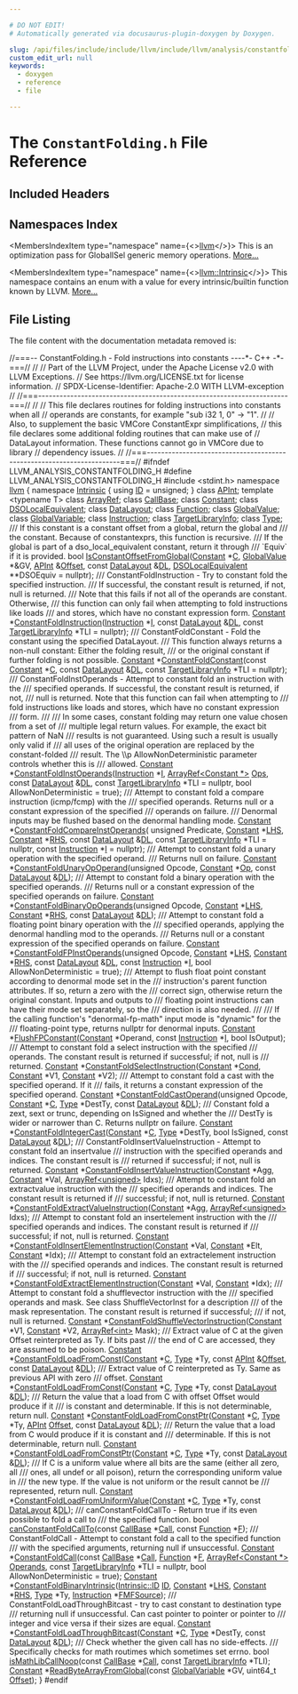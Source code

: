 ```yaml
---

# DO NOT EDIT!
# Automatically generated via docusaurus-plugin-doxygen by Doxygen.

slug: /api/files/include/include/llvm/include/llvm/analysis/constantfolding-h
custom_edit_url: null
keywords:
  - doxygen
  - reference
  - file

---
```





# The `ConstantFolding.h` File Reference

<DoxygenPage pluginConfig={pluginConfig}>



## Included Headers

<IncludesList>
<IncludesListItem
  filePath="stdint.h"
  permalink=""
  isLocal="false" />
</IncludesList>

## Namespaces Index

<MembersIndex>

<MembersIndexItem
  type="namespace"
  name={<><a href="/docs/api/namespaces/llvm">llvm</a></>}>
This is an optimization pass for GlobalISel generic memory operations. <a href="/docs/api/namespaces/llvm/#details">More...</a>
</MembersIndexItem>

<MembersIndexItem
  type="namespace"
  name={<><a href="/docs/api/namespaces/llvm/intrinsic">llvm::Intrinsic</a></>}>
This namespace contains an enum with a value for every intrinsic/builtin function known by LLVM. <a href="/docs/api/namespaces/llvm/intrinsic/#details">More...</a>
</MembersIndexItem>

</MembersIndex>


## File Listing

The file content with the documentation metadata removed is:

<ProgramListing>

<Link id="l00001" /><CodeLine lineNumber="1"><Highlight kind="comment">//===-- ConstantFolding.h - Fold instructions into constants ----&#42;- C++ -&#42;-===//</Highlight><Highlight kind="normal"></Highlight></CodeLine>
<Link id="l00002" /><CodeLine lineNumber="2"><Highlight kind="normal"></Highlight><Highlight kind="comment">//</Highlight><Highlight kind="normal"></Highlight></CodeLine>
<Link id="l00003" /><CodeLine lineNumber="3"><Highlight kind="normal"></Highlight><Highlight kind="comment">// Part of the LLVM Project, under the Apache License v2.0 with LLVM Exceptions.</Highlight><Highlight kind="normal"></Highlight></CodeLine>
<Link id="l00004" /><CodeLine lineNumber="4"><Highlight kind="normal"></Highlight><Highlight kind="comment">// See https://llvm.org/LICENSE.txt for license information.</Highlight><Highlight kind="normal"></Highlight></CodeLine>
<Link id="l00005" /><CodeLine lineNumber="5"><Highlight kind="normal"></Highlight><Highlight kind="comment">// SPDX-License-Identifier: Apache-2.0 WITH LLVM-exception</Highlight><Highlight kind="normal"></Highlight></CodeLine>
<Link id="l00006" /><CodeLine lineNumber="6"><Highlight kind="normal"></Highlight><Highlight kind="comment">//</Highlight><Highlight kind="normal"></Highlight></CodeLine>
<Link id="l00007" /><CodeLine lineNumber="7"><Highlight kind="normal"></Highlight><Highlight kind="comment">//===----------------------------------------------------------------------===//</Highlight><Highlight kind="normal"></Highlight></CodeLine>
<Link id="l00008" /><CodeLine lineNumber="8"><Highlight kind="normal"></Highlight><Highlight kind="comment">//</Highlight><Highlight kind="normal"></Highlight></CodeLine>
<Link id="l00009" /><CodeLine lineNumber="9"><Highlight kind="normal"></Highlight><Highlight kind="comment">// This file declares routines for folding instructions into constants when all</Highlight><Highlight kind="normal"></Highlight></CodeLine>
<Link id="l00010" /><CodeLine lineNumber="10"><Highlight kind="normal"></Highlight><Highlight kind="comment">// operands are constants, for example &quot;sub i32 1, 0&quot; -&gt; &quot;1&quot;.</Highlight><Highlight kind="normal"></Highlight></CodeLine>
<Link id="l00011" /><CodeLine lineNumber="11"><Highlight kind="normal"></Highlight><Highlight kind="comment">//</Highlight><Highlight kind="normal"></Highlight></CodeLine>
<Link id="l00012" /><CodeLine lineNumber="12"><Highlight kind="normal"></Highlight><Highlight kind="comment">// Also, to supplement the basic VMCore ConstantExpr simplifications,</Highlight><Highlight kind="normal"></Highlight></CodeLine>
<Link id="l00013" /><CodeLine lineNumber="13"><Highlight kind="normal"></Highlight><Highlight kind="comment">// this file declares some additional folding routines that can make use of</Highlight><Highlight kind="normal"></Highlight></CodeLine>
<Link id="l00014" /><CodeLine lineNumber="14"><Highlight kind="normal"></Highlight><Highlight kind="comment">// DataLayout information. These functions cannot go in VMCore due to library</Highlight><Highlight kind="normal"></Highlight></CodeLine>
<Link id="l00015" /><CodeLine lineNumber="15"><Highlight kind="normal"></Highlight><Highlight kind="comment">// dependency issues.</Highlight><Highlight kind="normal"></Highlight></CodeLine>
<Link id="l00016" /><CodeLine lineNumber="16"><Highlight kind="normal"></Highlight><Highlight kind="comment">//</Highlight><Highlight kind="normal"></Highlight></CodeLine>
<Link id="l00017" /><CodeLine lineNumber="17"><Highlight kind="normal"></Highlight><Highlight kind="comment">//===----------------------------------------------------------------------===//</Highlight><Highlight kind="normal"></Highlight></CodeLine>
<Link id="l00018" /><CodeLine lineNumber="18"><Highlight kind="normal"></Highlight></CodeLine>
<Link id="l00019" /><CodeLine lineNumber="19"><Highlight kind="normal"></Highlight><Highlight kind="preprocessor">#ifndef LLVM&#95;ANALYSIS&#95;CONSTANTFOLDING&#95;H</Highlight><Highlight kind="normal"></Highlight></CodeLine>
<Link id="l00020" /><CodeLine lineNumber="20"><Highlight kind="normal"></Highlight><Highlight kind="preprocessor">#define LLVM&#95;ANALYSIS&#95;CONSTANTFOLDING&#95;H</Highlight><Highlight kind="normal"></Highlight></CodeLine>
<Link id="l00021" /><CodeLine lineNumber="21"><Highlight kind="normal"></Highlight></CodeLine>
<Link id="l00022" /><CodeLine lineNumber="22"><Highlight kind="normal"></Highlight><Highlight kind="preprocessor">#include &lt;stdint.h&gt;</Highlight><Highlight kind="normal"></Highlight></CodeLine>
<Link id="l00023" /><CodeLine lineNumber="23"><Highlight kind="normal"></Highlight></CodeLine>
<Link id="l00024" /><CodeLine lineNumber="24"><Highlight kind="normal"></Highlight><Highlight kind="keyword">namespace </Highlight><Highlight kind="normal"><a href="/docs/api/namespaces/llvm">llvm</a> &#123;</Highlight></CodeLine>
<Link id="l00025" /><CodeLine lineNumber="25"><Highlight kind="normal"></Highlight></CodeLine>
<Link id="l00026" /><CodeLine lineNumber="26"><Highlight kind="normal"></Highlight><Highlight kind="keyword">namespace </Highlight><Highlight kind="normal"><a href="/docs/api/namespaces/llvm/intrinsic">Intrinsic</a> &#123;</Highlight></CodeLine>
<Link id="l00027" /><CodeLine lineNumber="27"><Highlight kind="normal"></Highlight><Highlight kind="keyword">using </Highlight><Highlight kind="normal"><a href="/docs/api/namespaces/llvm/intrinsic/#a80add6b3b1cdaec560907995127adc16">ID</a> = unsigned;</Highlight></CodeLine>
<Link id="l00028" /><CodeLine lineNumber="28"><Highlight kind="normal">&#125;</Highlight></CodeLine>
<Link id="l00029" /><CodeLine lineNumber="29"><Highlight kind="normal"></Highlight></CodeLine>
<Link id="l00030" /><CodeLine lineNumber="30"><Highlight kind="normal"></Highlight><Highlight kind="keyword">class </Highlight><Highlight kind="normal"><a href="/docs/api/classes/llvm/apint">APInt</a>;</Highlight></CodeLine>
<Link id="l00031" /><CodeLine lineNumber="31"><Highlight kind="normal"></Highlight><Highlight kind="keyword">template</Highlight><Highlight kind="normal"> &lt;</Highlight><Highlight kind="keyword">typename</Highlight><Highlight kind="normal"> T&gt; </Highlight><Highlight kind="keyword">class </Highlight><Highlight kind="normal"><a href="/docs/api/classes/llvm/arrayref">ArrayRef</a>;</Highlight></CodeLine>
<Link id="l00032" /><CodeLine lineNumber="32"><Highlight kind="normal"></Highlight><Highlight kind="keyword">class </Highlight><Highlight kind="normal"><a href="/docs/api/classes/llvm/callbase">CallBase</a>;</Highlight></CodeLine>
<Link id="l00033" /><CodeLine lineNumber="33"><Highlight kind="normal"></Highlight><Highlight kind="keyword">class </Highlight><Highlight kind="normal"><a href="/docs/api/classes/llvm/constant">Constant</a>;</Highlight></CodeLine>
<Link id="l00034" /><CodeLine lineNumber="34"><Highlight kind="normal"></Highlight><Highlight kind="keyword">class </Highlight><Highlight kind="normal"><a href="/docs/api/classes/llvm/dsolocalequivalent">DSOLocalEquivalent</a>;</Highlight></CodeLine>
<Link id="l00035" /><CodeLine lineNumber="35"><Highlight kind="normal"></Highlight><Highlight kind="keyword">class </Highlight><Highlight kind="normal"><a href="/docs/api/classes/llvm/datalayout">DataLayout</a>;</Highlight></CodeLine>
<Link id="l00036" /><CodeLine lineNumber="36"><Highlight kind="normal"></Highlight><Highlight kind="keyword">class </Highlight><Highlight kind="normal"><a href="/docs/api/classes/llvm/function">Function</a>;</Highlight></CodeLine>
<Link id="l00037" /><CodeLine lineNumber="37"><Highlight kind="normal"></Highlight><Highlight kind="keyword">class </Highlight><Highlight kind="normal"><a href="/docs/api/classes/llvm/globalvalue">GlobalValue</a>;</Highlight></CodeLine>
<Link id="l00038" /><CodeLine lineNumber="38"><Highlight kind="normal"></Highlight><Highlight kind="keyword">class </Highlight><Highlight kind="normal"><a href="/docs/api/classes/llvm/globalvariable">GlobalVariable</a>;</Highlight></CodeLine>
<Link id="l00039" /><CodeLine lineNumber="39"><Highlight kind="normal"></Highlight><Highlight kind="keyword">class </Highlight><Highlight kind="normal"><a href="/docs/api/classes/llvm/instruction">Instruction</a>;</Highlight></CodeLine>
<Link id="l00040" /><CodeLine lineNumber="40"><Highlight kind="normal"></Highlight><Highlight kind="keyword">class </Highlight><Highlight kind="normal"><a href="/docs/api/classes/llvm/targetlibraryinfo">TargetLibraryInfo</a>;</Highlight></CodeLine>
<Link id="l00041" /><CodeLine lineNumber="41"><Highlight kind="normal"></Highlight><Highlight kind="keyword">class </Highlight><Highlight kind="normal"><a href="/docs/api/classes/llvm/type">Type</a>;</Highlight></CodeLine>
<Link id="l00042" /><CodeLine lineNumber="42"><Highlight kind="normal"></Highlight><Highlight kind="comment"></Highlight></CodeLine>
<Link id="l00043" /><CodeLine lineNumber="43"><Highlight kind="comment">/// If this constant is a constant offset from a global, return the global and</Highlight></CodeLine>
<Link id="l00044" /><CodeLine lineNumber="44"><Highlight kind="comment">/// the constant. Because of constantexprs, this function is recursive.</Highlight></CodeLine>
<Link id="l00045" /><CodeLine lineNumber="45"><Highlight kind="comment">/// If the global is part of a dso&#95;local&#95;equivalent constant, return it through</Highlight></CodeLine>
<Link id="l00046" /><CodeLine lineNumber="46"><Highlight kind="comment">/// &#96;Equiv&#96; if it is provided.</Highlight><Highlight kind="normal"></Highlight></CodeLine>
<Link id="l00047" /><CodeLine lineNumber="47"><Highlight kind="normal"></Highlight><Highlight kind="keywordtype">bool</Highlight><Highlight kind="normal"> <a href="/docs/api/namespaces/llvm/#a2e3103683ccd8b97050f821110b98ad2">IsConstantOffsetFromGlobal</a>(<a href="/docs/api/classes/llvm/constant">Constant</a> &#42;<a href="/docs/api/namespaces/llvm/callingconv/#ac6aa1387c4375260e2468eb5a77fdb4cafd841a49aec1539bc88abc8ff9e170fb">C</a>, <a href="/docs/api/classes/llvm/globalvalue">GlobalValue</a> &#42;&amp;GV, <a href="/docs/api/classes/llvm/apint">APInt</a> &amp;<a href="/docs/api/namespaces/llvm/#a05f5b9a11bdcc5feba62899f95dcf878a3134224cba2545bc57954d3b072aebb4">Offset</a>,</Highlight></CodeLine>
<Link id="l00048" /><CodeLine lineNumber="48"><Highlight kind="normal">                                </Highlight><Highlight kind="keyword">const</Highlight><Highlight kind="normal"> <a href="/docs/api/classes/llvm/datalayout">DataLayout</a> &amp;<a href="/docs/api/files/lib/lib/target/lib/target/arm/armslshardening-cpp/#ad467c4ab9119043f9b7750ab986be61a">DL</a>,</Highlight></CodeLine>
<Link id="l00049" /><CodeLine lineNumber="49"><Highlight kind="normal">                                <a href="/docs/api/classes/llvm/dsolocalequivalent">DSOLocalEquivalent</a> &#42;&#42;DSOEquiv = </Highlight><Highlight kind="keyword">nullptr</Highlight><Highlight kind="normal">);</Highlight></CodeLine>
<Link id="l00050" /><CodeLine lineNumber="50"><Highlight kind="normal"></Highlight><Highlight kind="comment"></Highlight></CodeLine>
<Link id="l00051" /><CodeLine lineNumber="51"><Highlight kind="comment">/// ConstantFoldInstruction - Try to constant fold the specified instruction.</Highlight></CodeLine>
<Link id="l00052" /><CodeLine lineNumber="52"><Highlight kind="comment">/// If successful, the constant result is returned, if not, null is returned.</Highlight></CodeLine>
<Link id="l00053" /><CodeLine lineNumber="53"><Highlight kind="comment">/// Note that this fails if not all of the operands are constant.  Otherwise,</Highlight></CodeLine>
<Link id="l00054" /><CodeLine lineNumber="54"><Highlight kind="comment">/// this function can only fail when attempting to fold instructions like loads</Highlight></CodeLine>
<Link id="l00055" /><CodeLine lineNumber="55"><Highlight kind="comment">/// and stores, which have no constant expression form.</Highlight><Highlight kind="normal"></Highlight></CodeLine>
<Link id="l00056" /><CodeLine lineNumber="56"><Highlight kind="normal"><a href="/docs/api/classes/llvm/constant">Constant</a> &#42;<a href="/docs/api/namespaces/llvm/#ab6be6270337c6f7620007555247401ce">ConstantFoldInstruction</a>(<a href="/docs/api/classes/llvm/instruction">Instruction</a> &#42;<a href="/docs/api/files/lib/lib/support/md5-cpp/#ac0eafdc9ee161b71e7af98af736952fd">I</a>, </Highlight><Highlight kind="keyword">const</Highlight><Highlight kind="normal"> <a href="/docs/api/classes/llvm/datalayout">DataLayout</a> &amp;<a href="/docs/api/files/lib/lib/target/lib/target/arm/armslshardening-cpp/#ad467c4ab9119043f9b7750ab986be61a">DL</a>,</Highlight></CodeLine>
<Link id="l00057" /><CodeLine lineNumber="57"><Highlight kind="normal">                                  </Highlight><Highlight kind="keyword">const</Highlight><Highlight kind="normal"> <a href="/docs/api/classes/llvm/targetlibraryinfo">TargetLibraryInfo</a> &#42;TLI = </Highlight><Highlight kind="keyword">nullptr</Highlight><Highlight kind="normal">);</Highlight></CodeLine>
<Link id="l00058" /><CodeLine lineNumber="58"><Highlight kind="normal"></Highlight><Highlight kind="comment"></Highlight></CodeLine>
<Link id="l00059" /><CodeLine lineNumber="59"><Highlight kind="comment">/// ConstantFoldConstant - Fold the constant using the specified DataLayout.</Highlight></CodeLine>
<Link id="l00060" /><CodeLine lineNumber="60"><Highlight kind="comment">/// This function always returns a non-null constant: Either the folding result,</Highlight></CodeLine>
<Link id="l00061" /><CodeLine lineNumber="61"><Highlight kind="comment">/// or the original constant if further folding is not possible.</Highlight><Highlight kind="normal"></Highlight></CodeLine>
<Link id="l00062" /><CodeLine lineNumber="62"><Highlight kind="normal"><a href="/docs/api/classes/llvm/constant">Constant</a> &#42;<a href="/docs/api/namespaces/llvm/#a5e655fd99a56d50b071fc26d8db5fd5b">ConstantFoldConstant</a>(</Highlight><Highlight kind="keyword">const</Highlight><Highlight kind="normal"> <a href="/docs/api/classes/llvm/constant">Constant</a> &#42;<a href="/docs/api/namespaces/llvm/callingconv/#ac6aa1387c4375260e2468eb5a77fdb4cafd841a49aec1539bc88abc8ff9e170fb">C</a>, </Highlight><Highlight kind="keyword">const</Highlight><Highlight kind="normal"> <a href="/docs/api/classes/llvm/datalayout">DataLayout</a> &amp;<a href="/docs/api/files/lib/lib/target/lib/target/arm/armslshardening-cpp/#ad467c4ab9119043f9b7750ab986be61a">DL</a>,</Highlight></CodeLine>
<Link id="l00063" /><CodeLine lineNumber="63"><Highlight kind="normal">                               </Highlight><Highlight kind="keyword">const</Highlight><Highlight kind="normal"> <a href="/docs/api/classes/llvm/targetlibraryinfo">TargetLibraryInfo</a> &#42;TLI = </Highlight><Highlight kind="keyword">nullptr</Highlight><Highlight kind="normal">);</Highlight></CodeLine>
<Link id="l00064" /><CodeLine lineNumber="64"><Highlight kind="normal"></Highlight><Highlight kind="comment"></Highlight></CodeLine>
<Link id="l00065" /><CodeLine lineNumber="65"><Highlight kind="comment">/// ConstantFoldInstOperands - Attempt to constant fold an instruction with the</Highlight></CodeLine>
<Link id="l00066" /><CodeLine lineNumber="66"><Highlight kind="comment">/// specified operands.  If successful, the constant result is returned, if not,</Highlight></CodeLine>
<Link id="l00067" /><CodeLine lineNumber="67"><Highlight kind="comment">/// null is returned.  Note that this function can fail when attempting to</Highlight></CodeLine>
<Link id="l00068" /><CodeLine lineNumber="68"><Highlight kind="comment">/// fold instructions like loads and stores, which have no constant expression</Highlight></CodeLine>
<Link id="l00069" /><CodeLine lineNumber="69"><Highlight kind="comment">/// form.</Highlight></CodeLine>
<Link id="l00070" /><CodeLine lineNumber="70"><Highlight kind="comment">///</Highlight></CodeLine>
<Link id="l00071" /><CodeLine lineNumber="71"><Highlight kind="comment">/// In some cases, constant folding may return one value chosen from a set of</Highlight></CodeLine>
<Link id="l00072" /><CodeLine lineNumber="72"><Highlight kind="comment">/// multiple legal return values. For example, the exact bit pattern of NaN</Highlight></CodeLine>
<Link id="l00073" /><CodeLine lineNumber="73"><Highlight kind="comment">/// results is not guaranteed. Using such a result is usually only valid if</Highlight></CodeLine>
<Link id="l00074" /><CodeLine lineNumber="74"><Highlight kind="comment">/// all uses of the original operation are replaced by the constant-folded</Highlight></CodeLine>
<Link id="l00075" /><CodeLine lineNumber="75"><Highlight kind="comment">/// result. The \\p AllowNonDeterministic parameter controls whether this is</Highlight></CodeLine>
<Link id="l00076" /><CodeLine lineNumber="76"><Highlight kind="comment">/// allowed.</Highlight><Highlight kind="normal"></Highlight></CodeLine>
<Link id="l00077" /><CodeLine lineNumber="77"><Highlight kind="normal"><a href="/docs/api/classes/llvm/constant">Constant</a> &#42;<a href="/docs/api/namespaces/llvm/#a8bd5f9b3852cfb092d927ef2b04c7f6b">ConstantFoldInstOperands</a>(<a href="/docs/api/classes/llvm/instruction">Instruction</a> &#42;<a href="/docs/api/files/lib/lib/support/md5-cpp/#ac0eafdc9ee161b71e7af98af736952fd">I</a>, <a href="/docs/api/classes/llvm/arrayref">ArrayRef&lt;Constant &#42;&gt;</a> <a href="/docs/api/files/include/include/llvm/include/llvm/demangle/itaniumdemangle-h/#a926d7ce2143863b7a2afda0fca4d2b65">Ops</a>,</Highlight></CodeLine>
<Link id="l00078" /><CodeLine lineNumber="78"><Highlight kind="normal">                                   </Highlight><Highlight kind="keyword">const</Highlight><Highlight kind="normal"> <a href="/docs/api/classes/llvm/datalayout">DataLayout</a> &amp;<a href="/docs/api/files/lib/lib/target/lib/target/arm/armslshardening-cpp/#ad467c4ab9119043f9b7750ab986be61a">DL</a>,</Highlight></CodeLine>
<Link id="l00079" /><CodeLine lineNumber="79"><Highlight kind="normal">                                   </Highlight><Highlight kind="keyword">const</Highlight><Highlight kind="normal"> <a href="/docs/api/classes/llvm/targetlibraryinfo">TargetLibraryInfo</a> &#42;TLI = </Highlight><Highlight kind="keyword">nullptr</Highlight><Highlight kind="normal">,</Highlight></CodeLine>
<Link id="l00080" /><CodeLine lineNumber="80"><Highlight kind="normal">                                   </Highlight><Highlight kind="keywordtype">bool</Highlight><Highlight kind="normal"> AllowNonDeterministic = </Highlight><Highlight kind="keyword">true</Highlight><Highlight kind="normal">);</Highlight></CodeLine>
<Link id="l00081" /><CodeLine lineNumber="81"><Highlight kind="normal"></Highlight><Highlight kind="comment"></Highlight></CodeLine>
<Link id="l00082" /><CodeLine lineNumber="82"><Highlight kind="comment">/// Attempt to constant fold a compare instruction (icmp/fcmp) with the</Highlight></CodeLine>
<Link id="l00083" /><CodeLine lineNumber="83"><Highlight kind="comment">/// specified operands. Returns null or a constant expression of the specified</Highlight></CodeLine>
<Link id="l00084" /><CodeLine lineNumber="84"><Highlight kind="comment">/// operands on failure.</Highlight></CodeLine>
<Link id="l00085" /><CodeLine lineNumber="85"><Highlight kind="comment">/// Denormal inputs may be flushed based on the denormal handling mode.</Highlight><Highlight kind="normal"></Highlight></CodeLine>
<Link id="l00086" /><CodeLine lineNumber="86"><Highlight kind="normal"><a href="/docs/api/classes/llvm/constant">Constant</a> &#42;<a href="/docs/api/namespaces/llvm/#a3cd3a3ec28036937ecebe767498ba55d">ConstantFoldCompareInstOperands</a>(</Highlight></CodeLine>
<Link id="l00087" /><CodeLine lineNumber="87"><Highlight kind="normal">    </Highlight><Highlight kind="keywordtype">unsigned</Highlight><Highlight kind="normal"> Predicate, <a href="/docs/api/classes/llvm/constant">Constant</a> &#42;<a href="/docs/api/files/lib/lib/target/lib/target/x86/x86partialreduction-cpp/#a9e1483f7215664a2315c53c3558d9a8d">LHS</a>, <a href="/docs/api/classes/llvm/constant">Constant</a> &#42;<a href="/docs/api/files/lib/lib/target/lib/target/x86/x86partialreduction-cpp/#a87b8bfbbe9d8f7146d7f20a5fb42efd0">RHS</a>, </Highlight><Highlight kind="keyword">const</Highlight><Highlight kind="normal"> <a href="/docs/api/classes/llvm/datalayout">DataLayout</a> &amp;<a href="/docs/api/files/lib/lib/target/lib/target/arm/armslshardening-cpp/#ad467c4ab9119043f9b7750ab986be61a">DL</a>,</Highlight></CodeLine>
<Link id="l00088" /><CodeLine lineNumber="88"><Highlight kind="normal">    </Highlight><Highlight kind="keyword">const</Highlight><Highlight kind="normal"> <a href="/docs/api/classes/llvm/targetlibraryinfo">TargetLibraryInfo</a> &#42;TLI = </Highlight><Highlight kind="keyword">nullptr</Highlight><Highlight kind="normal">, </Highlight><Highlight kind="keyword">const</Highlight><Highlight kind="normal"> <a href="/docs/api/classes/llvm/instruction">Instruction</a> &#42;<a href="/docs/api/files/lib/lib/support/md5-cpp/#ac0eafdc9ee161b71e7af98af736952fd">I</a> = </Highlight><Highlight kind="keyword">nullptr</Highlight><Highlight kind="normal">);</Highlight></CodeLine>
<Link id="l00089" /><CodeLine lineNumber="89"><Highlight kind="normal"></Highlight><Highlight kind="comment"></Highlight></CodeLine>
<Link id="l00090" /><CodeLine lineNumber="90"><Highlight kind="comment">/// Attempt to constant fold a unary operation with the specified operand.</Highlight></CodeLine>
<Link id="l00091" /><CodeLine lineNumber="91"><Highlight kind="comment">/// Returns null on failure.</Highlight><Highlight kind="normal"></Highlight></CodeLine>
<Link id="l00092" /><CodeLine lineNumber="92"><Highlight kind="normal"><a href="/docs/api/classes/llvm/constant">Constant</a> &#42;<a href="/docs/api/namespaces/llvm/#a6810c4cb05b49909862249d3b3afa2af">ConstantFoldUnaryOpOperand</a>(</Highlight><Highlight kind="keywordtype">unsigned</Highlight><Highlight kind="normal"> Opcode, <a href="/docs/api/classes/llvm/constant">Constant</a> &#42;<a href="/docs/api/namespaces/llvm/#ab471937b9a227e70c7fe8bd9604014d6">Op</a>,</Highlight></CodeLine>
<Link id="l00093" /><CodeLine lineNumber="93"><Highlight kind="normal">                                     </Highlight><Highlight kind="keyword">const</Highlight><Highlight kind="normal"> <a href="/docs/api/classes/llvm/datalayout">DataLayout</a> &amp;<a href="/docs/api/files/lib/lib/target/lib/target/arm/armslshardening-cpp/#ad467c4ab9119043f9b7750ab986be61a">DL</a>);</Highlight></CodeLine>
<Link id="l00094" /><CodeLine lineNumber="94"><Highlight kind="normal"></Highlight><Highlight kind="comment"></Highlight></CodeLine>
<Link id="l00095" /><CodeLine lineNumber="95"><Highlight kind="comment">/// Attempt to constant fold a binary operation with the specified operands.</Highlight></CodeLine>
<Link id="l00096" /><CodeLine lineNumber="96"><Highlight kind="comment">/// Returns null or a constant expression of the specified operands on failure.</Highlight><Highlight kind="normal"></Highlight></CodeLine>
<Link id="l00097" /><CodeLine lineNumber="97"><Highlight kind="normal"><a href="/docs/api/classes/llvm/constant">Constant</a> &#42;<a href="/docs/api/namespaces/llvm/#a964455f36837281d37f2a44e2fcb4cca">ConstantFoldBinaryOpOperands</a>(</Highlight><Highlight kind="keywordtype">unsigned</Highlight><Highlight kind="normal"> Opcode, <a href="/docs/api/classes/llvm/constant">Constant</a> &#42;<a href="/docs/api/files/lib/lib/target/lib/target/x86/x86partialreduction-cpp/#a9e1483f7215664a2315c53c3558d9a8d">LHS</a>,</Highlight></CodeLine>
<Link id="l00098" /><CodeLine lineNumber="98"><Highlight kind="normal">                                       <a href="/docs/api/classes/llvm/constant">Constant</a> &#42;<a href="/docs/api/files/lib/lib/target/lib/target/x86/x86partialreduction-cpp/#a87b8bfbbe9d8f7146d7f20a5fb42efd0">RHS</a>, </Highlight><Highlight kind="keyword">const</Highlight><Highlight kind="normal"> <a href="/docs/api/classes/llvm/datalayout">DataLayout</a> &amp;<a href="/docs/api/files/lib/lib/target/lib/target/arm/armslshardening-cpp/#ad467c4ab9119043f9b7750ab986be61a">DL</a>);</Highlight></CodeLine>
<Link id="l00099" /><CodeLine lineNumber="99"><Highlight kind="normal"></Highlight><Highlight kind="comment"></Highlight></CodeLine>
<Link id="l00100" /><CodeLine lineNumber="100"><Highlight kind="comment">/// Attempt to constant fold a floating point binary operation with the</Highlight></CodeLine>
<Link id="l00101" /><CodeLine lineNumber="101"><Highlight kind="comment">/// specified operands, applying the denormal handling mod to the operands.</Highlight></CodeLine>
<Link id="l00102" /><CodeLine lineNumber="102"><Highlight kind="comment">/// Returns null or a constant expression of the specified operands on failure.</Highlight><Highlight kind="normal"></Highlight></CodeLine>
<Link id="l00103" /><CodeLine lineNumber="103"><Highlight kind="normal"><a href="/docs/api/classes/llvm/constant">Constant</a> &#42;<a href="/docs/api/namespaces/llvm/#a1934978a43ce45ca0ec7b837e31d4ebc">ConstantFoldFPInstOperands</a>(</Highlight><Highlight kind="keywordtype">unsigned</Highlight><Highlight kind="normal"> Opcode, <a href="/docs/api/classes/llvm/constant">Constant</a> &#42;<a href="/docs/api/files/lib/lib/target/lib/target/x86/x86partialreduction-cpp/#a9e1483f7215664a2315c53c3558d9a8d">LHS</a>,</Highlight></CodeLine>
<Link id="l00104" /><CodeLine lineNumber="104"><Highlight kind="normal">                                     <a href="/docs/api/classes/llvm/constant">Constant</a> &#42;<a href="/docs/api/files/lib/lib/target/lib/target/x86/x86partialreduction-cpp/#a87b8bfbbe9d8f7146d7f20a5fb42efd0">RHS</a>, </Highlight><Highlight kind="keyword">const</Highlight><Highlight kind="normal"> <a href="/docs/api/classes/llvm/datalayout">DataLayout</a> &amp;<a href="/docs/api/files/lib/lib/target/lib/target/arm/armslshardening-cpp/#ad467c4ab9119043f9b7750ab986be61a">DL</a>,</Highlight></CodeLine>
<Link id="l00105" /><CodeLine lineNumber="105"><Highlight kind="normal">                                     </Highlight><Highlight kind="keyword">const</Highlight><Highlight kind="normal"> <a href="/docs/api/classes/llvm/instruction">Instruction</a> &#42;<a href="/docs/api/files/lib/lib/support/md5-cpp/#ac0eafdc9ee161b71e7af98af736952fd">I</a>,</Highlight></CodeLine>
<Link id="l00106" /><CodeLine lineNumber="106"><Highlight kind="normal">                                     </Highlight><Highlight kind="keywordtype">bool</Highlight><Highlight kind="normal"> AllowNonDeterministic = </Highlight><Highlight kind="keyword">true</Highlight><Highlight kind="normal">);</Highlight></CodeLine>
<Link id="l00107" /><CodeLine lineNumber="107"><Highlight kind="normal"></Highlight><Highlight kind="comment"></Highlight></CodeLine>
<Link id="l00108" /><CodeLine lineNumber="108"><Highlight kind="comment">/// Attempt to flush float point constant according to denormal mode set in the</Highlight></CodeLine>
<Link id="l00109" /><CodeLine lineNumber="109"><Highlight kind="comment">/// instruction&#39;s parent function attributes. If so, return a zero with the</Highlight></CodeLine>
<Link id="l00110" /><CodeLine lineNumber="110"><Highlight kind="comment">/// correct sign, otherwise return the original constant. Inputs and outputs to</Highlight></CodeLine>
<Link id="l00111" /><CodeLine lineNumber="111"><Highlight kind="comment">/// floating point instructions can have their mode set separately, so the</Highlight></CodeLine>
<Link id="l00112" /><CodeLine lineNumber="112"><Highlight kind="comment">/// direction is also needed.</Highlight></CodeLine>
<Link id="l00113" /><CodeLine lineNumber="113"><Highlight kind="comment">///</Highlight></CodeLine>
<Link id="l00114" /><CodeLine lineNumber="114"><Highlight kind="comment">/// If the calling function&#39;s &quot;denormal-fp-math&quot; input mode is &quot;dynamic&quot; for the</Highlight></CodeLine>
<Link id="l00115" /><CodeLine lineNumber="115"><Highlight kind="comment">/// floating-point type, returns nullptr for denormal inputs.</Highlight><Highlight kind="normal"></Highlight></CodeLine>
<Link id="l00116" /><CodeLine lineNumber="116"><Highlight kind="normal"><a href="/docs/api/classes/llvm/constant">Constant</a> &#42;<a href="/docs/api/namespaces/llvm/#a69211e2fb3d1eed7ee14964bfc04e261">FlushFPConstant</a>(<a href="/docs/api/classes/llvm/constant">Constant</a> &#42;Operand, </Highlight><Highlight kind="keyword">const</Highlight><Highlight kind="normal"> <a href="/docs/api/classes/llvm/instruction">Instruction</a> &#42;<a href="/docs/api/files/lib/lib/support/md5-cpp/#ac0eafdc9ee161b71e7af98af736952fd">I</a>,</Highlight></CodeLine>
<Link id="l00117" /><CodeLine lineNumber="117"><Highlight kind="normal">                          </Highlight><Highlight kind="keywordtype">bool</Highlight><Highlight kind="normal"> IsOutput);</Highlight></CodeLine>
<Link id="l00118" /><CodeLine lineNumber="118"><Highlight kind="normal"></Highlight><Highlight kind="comment"></Highlight></CodeLine>
<Link id="l00119" /><CodeLine lineNumber="119"><Highlight kind="comment">/// Attempt to constant fold a select instruction with the specified</Highlight></CodeLine>
<Link id="l00120" /><CodeLine lineNumber="120"><Highlight kind="comment">/// operands. The constant result is returned if successful; if not, null is</Highlight></CodeLine>
<Link id="l00121" /><CodeLine lineNumber="121"><Highlight kind="comment">/// returned.</Highlight><Highlight kind="normal"></Highlight></CodeLine>
<Link id="l00122" /><CodeLine lineNumber="122"><Highlight kind="normal"><a href="/docs/api/classes/llvm/constant">Constant</a> &#42;<a href="/docs/api/namespaces/llvm/#a11c89e0918b007ef2cf1d6b03c4b4948">ConstantFoldSelectInstruction</a>(<a href="/docs/api/classes/llvm/constant">Constant</a> &#42;<a href="/docs/api/files/lib/lib/target/lib/target/riscv/riscvredundantcopyelimination-cpp/#a193847098793cdbab306803186676899">Cond</a>, <a href="/docs/api/classes/llvm/constant">Constant</a> &#42;V1,</Highlight></CodeLine>
<Link id="l00123" /><CodeLine lineNumber="123"><Highlight kind="normal">                                        <a href="/docs/api/classes/llvm/constant">Constant</a> &#42;V2);</Highlight></CodeLine>
<Link id="l00124" /><CodeLine lineNumber="124"><Highlight kind="normal"></Highlight><Highlight kind="comment"></Highlight></CodeLine>
<Link id="l00125" /><CodeLine lineNumber="125"><Highlight kind="comment">/// Attempt to constant fold a cast with the specified operand.  If it</Highlight></CodeLine>
<Link id="l00126" /><CodeLine lineNumber="126"><Highlight kind="comment">/// fails, it returns a constant expression of the specified operand.</Highlight><Highlight kind="normal"></Highlight></CodeLine>
<Link id="l00127" /><CodeLine lineNumber="127"><Highlight kind="normal"><a href="/docs/api/classes/llvm/constant">Constant</a> &#42;<a href="/docs/api/namespaces/llvm/#a8bf77c90e2fb57af4d4d4aab084f7052">ConstantFoldCastOperand</a>(</Highlight><Highlight kind="keywordtype">unsigned</Highlight><Highlight kind="normal"> Opcode, <a href="/docs/api/classes/llvm/constant">Constant</a> &#42;<a href="/docs/api/namespaces/llvm/callingconv/#ac6aa1387c4375260e2468eb5a77fdb4cafd841a49aec1539bc88abc8ff9e170fb">C</a>, <a href="/docs/api/classes/llvm/type">Type</a> &#42;DestTy,</Highlight></CodeLine>
<Link id="l00128" /><CodeLine lineNumber="128"><Highlight kind="normal">                                  </Highlight><Highlight kind="keyword">const</Highlight><Highlight kind="normal"> <a href="/docs/api/classes/llvm/datalayout">DataLayout</a> &amp;<a href="/docs/api/files/lib/lib/target/lib/target/arm/armslshardening-cpp/#ad467c4ab9119043f9b7750ab986be61a">DL</a>);</Highlight></CodeLine>
<Link id="l00129" /><CodeLine lineNumber="129"><Highlight kind="normal"></Highlight><Highlight kind="comment"></Highlight></CodeLine>
<Link id="l00130" /><CodeLine lineNumber="130"><Highlight kind="comment">/// Constant fold a zext, sext or trunc, depending on IsSigned and whether the</Highlight></CodeLine>
<Link id="l00131" /><CodeLine lineNumber="131"><Highlight kind="comment">/// DestTy is wider or narrower than C. Returns nullptr on failure.</Highlight><Highlight kind="normal"></Highlight></CodeLine>
<Link id="l00132" /><CodeLine lineNumber="132"><Highlight kind="normal"><a href="/docs/api/classes/llvm/constant">Constant</a> &#42;<a href="/docs/api/namespaces/llvm/#ae45c454aff5d0478a70219bb15d369b3">ConstantFoldIntegerCast</a>(<a href="/docs/api/classes/llvm/constant">Constant</a> &#42;<a href="/docs/api/namespaces/llvm/callingconv/#ac6aa1387c4375260e2468eb5a77fdb4cafd841a49aec1539bc88abc8ff9e170fb">C</a>, <a href="/docs/api/classes/llvm/type">Type</a> &#42;DestTy, </Highlight><Highlight kind="keywordtype">bool</Highlight><Highlight kind="normal"> IsSigned,</Highlight></CodeLine>
<Link id="l00133" /><CodeLine lineNumber="133"><Highlight kind="normal">                                  </Highlight><Highlight kind="keyword">const</Highlight><Highlight kind="normal"> <a href="/docs/api/classes/llvm/datalayout">DataLayout</a> &amp;<a href="/docs/api/files/lib/lib/target/lib/target/arm/armslshardening-cpp/#ad467c4ab9119043f9b7750ab986be61a">DL</a>);</Highlight></CodeLine>
<Link id="l00134" /><CodeLine lineNumber="134"><Highlight kind="normal"></Highlight><Highlight kind="comment"></Highlight></CodeLine>
<Link id="l00135" /><CodeLine lineNumber="135"><Highlight kind="comment">/// ConstantFoldInsertValueInstruction - Attempt to constant fold an insertvalue</Highlight></CodeLine>
<Link id="l00136" /><CodeLine lineNumber="136"><Highlight kind="comment">/// instruction with the specified operands and indices.  The constant result is</Highlight></CodeLine>
<Link id="l00137" /><CodeLine lineNumber="137"><Highlight kind="comment">/// returned if successful; if not, null is returned.</Highlight><Highlight kind="normal"></Highlight></CodeLine>
<Link id="l00138" /><CodeLine lineNumber="138"><Highlight kind="normal"><a href="/docs/api/classes/llvm/constant">Constant</a> &#42;<a href="/docs/api/namespaces/llvm/#ad7fa9b738742521d0a684cec016ef47e">ConstantFoldInsertValueInstruction</a>(<a href="/docs/api/classes/llvm/constant">Constant</a> &#42;Agg, <a href="/docs/api/classes/llvm/constant">Constant</a> &#42;Val,</Highlight></CodeLine>
<Link id="l00139" /><CodeLine lineNumber="139"><Highlight kind="normal">                                             <a href="/docs/api/classes/llvm/arrayref">ArrayRef&lt;unsigned&gt;</a> Idxs);</Highlight></CodeLine>
<Link id="l00140" /><CodeLine lineNumber="140"><Highlight kind="normal"></Highlight><Highlight kind="comment"></Highlight></CodeLine>
<Link id="l00141" /><CodeLine lineNumber="141"><Highlight kind="comment">/// Attempt to constant fold an extractvalue instruction with the</Highlight></CodeLine>
<Link id="l00142" /><CodeLine lineNumber="142"><Highlight kind="comment">/// specified operands and indices.  The constant result is returned if</Highlight></CodeLine>
<Link id="l00143" /><CodeLine lineNumber="143"><Highlight kind="comment">/// successful; if not, null is returned.</Highlight><Highlight kind="normal"></Highlight></CodeLine>
<Link id="l00144" /><CodeLine lineNumber="144"><Highlight kind="normal"><a href="/docs/api/classes/llvm/constant">Constant</a> &#42;<a href="/docs/api/namespaces/llvm/#a557be4c1daf6eb2611b214f927dccee2">ConstantFoldExtractValueInstruction</a>(<a href="/docs/api/classes/llvm/constant">Constant</a> &#42;Agg,</Highlight></CodeLine>
<Link id="l00145" /><CodeLine lineNumber="145"><Highlight kind="normal">                                              <a href="/docs/api/classes/llvm/arrayref">ArrayRef&lt;unsigned&gt;</a> Idxs);</Highlight></CodeLine>
<Link id="l00146" /><CodeLine lineNumber="146"><Highlight kind="normal"></Highlight><Highlight kind="comment"></Highlight></CodeLine>
<Link id="l00147" /><CodeLine lineNumber="147"><Highlight kind="comment">/// Attempt to constant fold an insertelement instruction with the</Highlight></CodeLine>
<Link id="l00148" /><CodeLine lineNumber="148"><Highlight kind="comment">/// specified operands and indices.  The constant result is returned if</Highlight></CodeLine>
<Link id="l00149" /><CodeLine lineNumber="149"><Highlight kind="comment">/// successful; if not, null is returned.</Highlight><Highlight kind="normal"></Highlight></CodeLine>
<Link id="l00150" /><CodeLine lineNumber="150"><Highlight kind="normal"><a href="/docs/api/classes/llvm/constant">Constant</a> &#42;<a href="/docs/api/namespaces/llvm/#a7bf95d0980fad19452f4c9aca445af3f">ConstantFoldInsertElementInstruction</a>(<a href="/docs/api/classes/llvm/constant">Constant</a> &#42;Val,</Highlight></CodeLine>
<Link id="l00151" /><CodeLine lineNumber="151"><Highlight kind="normal">                                               <a href="/docs/api/classes/llvm/constant">Constant</a> &#42;Elt,</Highlight></CodeLine>
<Link id="l00152" /><CodeLine lineNumber="152"><Highlight kind="normal">                                               <a href="/docs/api/classes/llvm/constant">Constant</a> &#42;Idx);</Highlight></CodeLine>
<Link id="l00153" /><CodeLine lineNumber="153"><Highlight kind="normal"></Highlight><Highlight kind="comment"></Highlight></CodeLine>
<Link id="l00154" /><CodeLine lineNumber="154"><Highlight kind="comment">/// Attempt to constant fold an extractelement instruction with the</Highlight></CodeLine>
<Link id="l00155" /><CodeLine lineNumber="155"><Highlight kind="comment">/// specified operands and indices.  The constant result is returned if</Highlight></CodeLine>
<Link id="l00156" /><CodeLine lineNumber="156"><Highlight kind="comment">/// successful; if not, null is returned.</Highlight><Highlight kind="normal"></Highlight></CodeLine>
<Link id="l00157" /><CodeLine lineNumber="157"><Highlight kind="normal"><a href="/docs/api/classes/llvm/constant">Constant</a> &#42;<a href="/docs/api/namespaces/llvm/#a9f6c692bb79cca65ae3097ddd4c47e69">ConstantFoldExtractElementInstruction</a>(<a href="/docs/api/classes/llvm/constant">Constant</a> &#42;Val, <a href="/docs/api/classes/llvm/constant">Constant</a> &#42;Idx);</Highlight></CodeLine>
<Link id="l00158" /><CodeLine lineNumber="158"><Highlight kind="normal"></Highlight><Highlight kind="comment"></Highlight></CodeLine>
<Link id="l00159" /><CodeLine lineNumber="159"><Highlight kind="comment">/// Attempt to constant fold a shufflevector instruction with the</Highlight></CodeLine>
<Link id="l00160" /><CodeLine lineNumber="160"><Highlight kind="comment">/// specified operands and mask.  See class ShuffleVectorInst for a description</Highlight></CodeLine>
<Link id="l00161" /><CodeLine lineNumber="161"><Highlight kind="comment">/// of the mask representation. The constant result is returned if successful;</Highlight></CodeLine>
<Link id="l00162" /><CodeLine lineNumber="162"><Highlight kind="comment">/// if not, null is returned.</Highlight><Highlight kind="normal"></Highlight></CodeLine>
<Link id="l00163" /><CodeLine lineNumber="163"><Highlight kind="normal"><a href="/docs/api/classes/llvm/constant">Constant</a> &#42;<a href="/docs/api/namespaces/llvm/#addd1c6bc523b9a0eb56167da95dc5156">ConstantFoldShuffleVectorInstruction</a>(<a href="/docs/api/classes/llvm/constant">Constant</a> &#42;V1, <a href="/docs/api/classes/llvm/constant">Constant</a> &#42;V2,</Highlight></CodeLine>
<Link id="l00164" /><CodeLine lineNumber="164"><Highlight kind="normal">                                               <a href="/docs/api/classes/llvm/arrayref">ArrayRef&lt;int&gt;</a> Mask);</Highlight></CodeLine>
<Link id="l00165" /><CodeLine lineNumber="165"><Highlight kind="normal"></Highlight><Highlight kind="comment"></Highlight></CodeLine>
<Link id="l00166" /><CodeLine lineNumber="166"><Highlight kind="comment">/// Extract value of C at the given Offset reinterpreted as Ty. If bits past</Highlight></CodeLine>
<Link id="l00167" /><CodeLine lineNumber="167"><Highlight kind="comment">/// the end of C are accessed, they are assumed to be poison.</Highlight><Highlight kind="normal"></Highlight></CodeLine>
<Link id="l00168" /><CodeLine lineNumber="168"><Highlight kind="normal"><a href="/docs/api/classes/llvm/constant">Constant</a> &#42;<a href="/docs/api/namespaces/llvm/#a8f2a6934eba2671f2fe2a121f2e9e4e9">ConstantFoldLoadFromConst</a>(<a href="/docs/api/classes/llvm/constant">Constant</a> &#42;<a href="/docs/api/namespaces/llvm/callingconv/#ac6aa1387c4375260e2468eb5a77fdb4cafd841a49aec1539bc88abc8ff9e170fb">C</a>, <a href="/docs/api/classes/llvm/type">Type</a> &#42;Ty, </Highlight><Highlight kind="keyword">const</Highlight><Highlight kind="normal"> <a href="/docs/api/classes/llvm/apint">APInt</a> &amp;<a href="/docs/api/namespaces/llvm/#a05f5b9a11bdcc5feba62899f95dcf878a3134224cba2545bc57954d3b072aebb4">Offset</a>,</Highlight></CodeLine>
<Link id="l00169" /><CodeLine lineNumber="169"><Highlight kind="normal">                                    </Highlight><Highlight kind="keyword">const</Highlight><Highlight kind="normal"> <a href="/docs/api/classes/llvm/datalayout">DataLayout</a> &amp;<a href="/docs/api/files/lib/lib/target/lib/target/arm/armslshardening-cpp/#ad467c4ab9119043f9b7750ab986be61a">DL</a>);</Highlight></CodeLine>
<Link id="l00170" /><CodeLine lineNumber="170"><Highlight kind="normal"></Highlight><Highlight kind="comment"></Highlight></CodeLine>
<Link id="l00171" /><CodeLine lineNumber="171"><Highlight kind="comment">/// Extract value of C reinterpreted as Ty. Same as previous API with zero</Highlight></CodeLine>
<Link id="l00172" /><CodeLine lineNumber="172"><Highlight kind="comment">/// offset.</Highlight><Highlight kind="normal"></Highlight></CodeLine>
<Link id="l00173" /><CodeLine lineNumber="173"><Highlight kind="normal"><a href="/docs/api/classes/llvm/constant">Constant</a> &#42;<a href="/docs/api/namespaces/llvm/#a8f2a6934eba2671f2fe2a121f2e9e4e9">ConstantFoldLoadFromConst</a>(<a href="/docs/api/classes/llvm/constant">Constant</a> &#42;<a href="/docs/api/namespaces/llvm/callingconv/#ac6aa1387c4375260e2468eb5a77fdb4cafd841a49aec1539bc88abc8ff9e170fb">C</a>, <a href="/docs/api/classes/llvm/type">Type</a> &#42;Ty,</Highlight></CodeLine>
<Link id="l00174" /><CodeLine lineNumber="174"><Highlight kind="normal">                                    </Highlight><Highlight kind="keyword">const</Highlight><Highlight kind="normal"> <a href="/docs/api/classes/llvm/datalayout">DataLayout</a> &amp;<a href="/docs/api/files/lib/lib/target/lib/target/arm/armslshardening-cpp/#ad467c4ab9119043f9b7750ab986be61a">DL</a>);</Highlight></CodeLine>
<Link id="l00175" /><CodeLine lineNumber="175"><Highlight kind="normal"></Highlight><Highlight kind="comment"></Highlight></CodeLine>
<Link id="l00176" /><CodeLine lineNumber="176"><Highlight kind="comment">/// Return the value that a load from C with offset Offset would produce if it</Highlight></CodeLine>
<Link id="l00177" /><CodeLine lineNumber="177"><Highlight kind="comment">/// is constant and determinable. If this is not determinable, return null.</Highlight><Highlight kind="normal"></Highlight></CodeLine>
<Link id="l00178" /><CodeLine lineNumber="178"><Highlight kind="normal"><a href="/docs/api/classes/llvm/constant">Constant</a> &#42;<a href="/docs/api/namespaces/llvm/#ad95650d790f6f9d252cf0cd0e0094368">ConstantFoldLoadFromConstPtr</a>(<a href="/docs/api/classes/llvm/constant">Constant</a> &#42;<a href="/docs/api/namespaces/llvm/callingconv/#ac6aa1387c4375260e2468eb5a77fdb4cafd841a49aec1539bc88abc8ff9e170fb">C</a>, <a href="/docs/api/classes/llvm/type">Type</a> &#42;Ty, <a href="/docs/api/classes/llvm/apint">APInt</a> <a href="/docs/api/namespaces/llvm/#a05f5b9a11bdcc5feba62899f95dcf878a3134224cba2545bc57954d3b072aebb4">Offset</a>,</Highlight></CodeLine>
<Link id="l00179" /><CodeLine lineNumber="179"><Highlight kind="normal">                                       </Highlight><Highlight kind="keyword">const</Highlight><Highlight kind="normal"> <a href="/docs/api/classes/llvm/datalayout">DataLayout</a> &amp;<a href="/docs/api/files/lib/lib/target/lib/target/arm/armslshardening-cpp/#ad467c4ab9119043f9b7750ab986be61a">DL</a>);</Highlight></CodeLine>
<Link id="l00180" /><CodeLine lineNumber="180"><Highlight kind="normal"></Highlight><Highlight kind="comment"></Highlight></CodeLine>
<Link id="l00181" /><CodeLine lineNumber="181"><Highlight kind="comment">/// Return the value that a load from C would produce if it is constant and</Highlight></CodeLine>
<Link id="l00182" /><CodeLine lineNumber="182"><Highlight kind="comment">/// determinable. If this is not determinable, return null.</Highlight><Highlight kind="normal"></Highlight></CodeLine>
<Link id="l00183" /><CodeLine lineNumber="183"><Highlight kind="normal"><a href="/docs/api/classes/llvm/constant">Constant</a> &#42;<a href="/docs/api/namespaces/llvm/#ad95650d790f6f9d252cf0cd0e0094368">ConstantFoldLoadFromConstPtr</a>(<a href="/docs/api/classes/llvm/constant">Constant</a> &#42;<a href="/docs/api/namespaces/llvm/callingconv/#ac6aa1387c4375260e2468eb5a77fdb4cafd841a49aec1539bc88abc8ff9e170fb">C</a>, <a href="/docs/api/classes/llvm/type">Type</a> &#42;Ty,</Highlight></CodeLine>
<Link id="l00184" /><CodeLine lineNumber="184"><Highlight kind="normal">                                       </Highlight><Highlight kind="keyword">const</Highlight><Highlight kind="normal"> <a href="/docs/api/classes/llvm/datalayout">DataLayout</a> &amp;<a href="/docs/api/files/lib/lib/target/lib/target/arm/armslshardening-cpp/#ad467c4ab9119043f9b7750ab986be61a">DL</a>);</Highlight></CodeLine>
<Link id="l00185" /><CodeLine lineNumber="185"><Highlight kind="normal"></Highlight><Highlight kind="comment"></Highlight></CodeLine>
<Link id="l00186" /><CodeLine lineNumber="186"><Highlight kind="comment">/// If C is a uniform value where all bits are the same (either all zero, all</Highlight></CodeLine>
<Link id="l00187" /><CodeLine lineNumber="187"><Highlight kind="comment">/// ones, all undef or all poison), return the corresponding uniform value in</Highlight></CodeLine>
<Link id="l00188" /><CodeLine lineNumber="188"><Highlight kind="comment">/// the new type. If the value is not uniform or the result cannot be</Highlight></CodeLine>
<Link id="l00189" /><CodeLine lineNumber="189"><Highlight kind="comment">/// represented, return null.</Highlight><Highlight kind="normal"></Highlight></CodeLine>
<Link id="l00190" /><CodeLine lineNumber="190"><Highlight kind="normal"><a href="/docs/api/classes/llvm/constant">Constant</a> &#42;<a href="/docs/api/namespaces/llvm/#a65bb0005c2f40b94623bae2e9a51fe48">ConstantFoldLoadFromUniformValue</a>(<a href="/docs/api/classes/llvm/constant">Constant</a> &#42;<a href="/docs/api/namespaces/llvm/callingconv/#ac6aa1387c4375260e2468eb5a77fdb4cafd841a49aec1539bc88abc8ff9e170fb">C</a>, <a href="/docs/api/classes/llvm/type">Type</a> &#42;Ty,</Highlight></CodeLine>
<Link id="l00191" /><CodeLine lineNumber="191"><Highlight kind="normal">                                           </Highlight><Highlight kind="keyword">const</Highlight><Highlight kind="normal"> <a href="/docs/api/classes/llvm/datalayout">DataLayout</a> &amp;<a href="/docs/api/files/lib/lib/target/lib/target/arm/armslshardening-cpp/#ad467c4ab9119043f9b7750ab986be61a">DL</a>);</Highlight></CodeLine>
<Link id="l00192" /><CodeLine lineNumber="192"><Highlight kind="normal"></Highlight><Highlight kind="comment"></Highlight></CodeLine>
<Link id="l00193" /><CodeLine lineNumber="193"><Highlight kind="comment">/// canConstantFoldCallTo - Return true if its even possible to fold a call to</Highlight></CodeLine>
<Link id="l00194" /><CodeLine lineNumber="194"><Highlight kind="comment">/// the specified function.</Highlight><Highlight kind="normal"></Highlight></CodeLine>
<Link id="l00195" /><CodeLine lineNumber="195"><Highlight kind="normal"></Highlight><Highlight kind="keywordtype">bool</Highlight><Highlight kind="normal"> <a href="/docs/api/namespaces/llvm/#a20f356124998d05f7e605549cc2dda91">canConstantFoldCallTo</a>(</Highlight><Highlight kind="keyword">const</Highlight><Highlight kind="normal"> <a href="/docs/api/classes/llvm/callbase">CallBase</a> &#42;<a href="/docs/api/groups/arcopt/#ga9c9cf6ad55eb23d77d083a184e416c09">Call</a>, </Highlight><Highlight kind="keyword">const</Highlight><Highlight kind="normal"> <a href="/docs/api/classes/llvm/function">Function</a> &#42;<a href="/docs/api/files/lib/lib/support/md5-cpp/#a96d73bbd7af15cb1fc38c3f4a3bd82e9">F</a>);</Highlight></CodeLine>
<Link id="l00196" /><CodeLine lineNumber="196"><Highlight kind="normal"></Highlight><Highlight kind="comment"></Highlight></CodeLine>
<Link id="l00197" /><CodeLine lineNumber="197"><Highlight kind="comment">/// ConstantFoldCall - Attempt to constant fold a call to the specified function</Highlight></CodeLine>
<Link id="l00198" /><CodeLine lineNumber="198"><Highlight kind="comment">/// with the specified arguments, returning null if unsuccessful.</Highlight><Highlight kind="normal"></Highlight></CodeLine>
<Link id="l00199" /><CodeLine lineNumber="199"><Highlight kind="normal"><a href="/docs/api/classes/llvm/constant">Constant</a> &#42;<a href="/docs/api/namespaces/llvm/#a4e3a3843bf5e85d3d55c2a252ec235bd">ConstantFoldCall</a>(</Highlight><Highlight kind="keyword">const</Highlight><Highlight kind="normal"> <a href="/docs/api/classes/llvm/callbase">CallBase</a> &#42;<a href="/docs/api/groups/arcopt/#ga9c9cf6ad55eb23d77d083a184e416c09">Call</a>, <a href="/docs/api/classes/llvm/function">Function</a> &#42;<a href="/docs/api/files/lib/lib/support/md5-cpp/#a96d73bbd7af15cb1fc38c3f4a3bd82e9">F</a>,</Highlight></CodeLine>
<Link id="l00200" /><CodeLine lineNumber="200"><Highlight kind="normal">                           <a href="/docs/api/classes/llvm/arrayref">ArrayRef&lt;Constant &#42;&gt;</a> <a href="/docs/api/files/lib/lib/codegen/mirnamerpass-cpp/#a05e4be4ec3e2c3587dda0e376bb6822c">Operands</a>,</Highlight></CodeLine>
<Link id="l00201" /><CodeLine lineNumber="201"><Highlight kind="normal">                           </Highlight><Highlight kind="keyword">const</Highlight><Highlight kind="normal"> <a href="/docs/api/classes/llvm/targetlibraryinfo">TargetLibraryInfo</a> &#42;TLI = </Highlight><Highlight kind="keyword">nullptr</Highlight><Highlight kind="normal">,</Highlight></CodeLine>
<Link id="l00202" /><CodeLine lineNumber="202"><Highlight kind="normal">                           </Highlight><Highlight kind="keywordtype">bool</Highlight><Highlight kind="normal"> AllowNonDeterministic = </Highlight><Highlight kind="keyword">true</Highlight><Highlight kind="normal">);</Highlight></CodeLine>
<Link id="l00203" /><CodeLine lineNumber="203"><Highlight kind="normal"></Highlight></CodeLine>
<Link id="l00204" /><CodeLine lineNumber="204"><Highlight kind="normal"><a href="/docs/api/classes/llvm/constant">Constant</a> &#42;<a href="/docs/api/namespaces/llvm/#a07ea8fbf7fa79dc6962b4adb8550a87f">ConstantFoldBinaryIntrinsic</a>(<a href="/docs/api/namespaces/llvm/intrinsic/#a80add6b3b1cdaec560907995127adc16">Intrinsic::ID</a> <a href="/docs/api/namespaces/llvm/callingconv/#abdf8cf606905c10634e831390981b0ed">ID</a>, <a href="/docs/api/classes/llvm/constant">Constant</a> &#42;<a href="/docs/api/files/lib/lib/target/lib/target/x86/x86partialreduction-cpp/#a9e1483f7215664a2315c53c3558d9a8d">LHS</a>,</Highlight></CodeLine>
<Link id="l00205" /><CodeLine lineNumber="205"><Highlight kind="normal">                                      <a href="/docs/api/classes/llvm/constant">Constant</a> &#42;<a href="/docs/api/files/lib/lib/target/lib/target/x86/x86partialreduction-cpp/#a87b8bfbbe9d8f7146d7f20a5fb42efd0">RHS</a>, <a href="/docs/api/classes/llvm/type">Type</a> &#42;Ty,</Highlight></CodeLine>
<Link id="l00206" /><CodeLine lineNumber="206"><Highlight kind="normal">                                      <a href="/docs/api/classes/llvm/instruction">Instruction</a> &#42;<a href="/docs/api/classes/llvm/fmfsource">FMFSource</a>);</Highlight></CodeLine>
<Link id="l00207" /><CodeLine lineNumber="207"><Highlight kind="normal"></Highlight><Highlight kind="comment"></Highlight></CodeLine>
<Link id="l00208" /><CodeLine lineNumber="208"><Highlight kind="comment">/// ConstantFoldLoadThroughBitcast - try to cast constant to destination type</Highlight></CodeLine>
<Link id="l00209" /><CodeLine lineNumber="209"><Highlight kind="comment">/// returning null if unsuccessful. Can cast pointer to pointer or pointer to</Highlight></CodeLine>
<Link id="l00210" /><CodeLine lineNumber="210"><Highlight kind="comment">/// integer and vice versa if their sizes are equal.</Highlight><Highlight kind="normal"></Highlight></CodeLine>
<Link id="l00211" /><CodeLine lineNumber="211"><Highlight kind="normal"><a href="/docs/api/classes/llvm/constant">Constant</a> &#42;<a href="/docs/api/namespaces/llvm/#a0d58e0e9c2196e30a314dbc5d3431524">ConstantFoldLoadThroughBitcast</a>(<a href="/docs/api/classes/llvm/constant">Constant</a> &#42;<a href="/docs/api/namespaces/llvm/callingconv/#ac6aa1387c4375260e2468eb5a77fdb4cafd841a49aec1539bc88abc8ff9e170fb">C</a>, <a href="/docs/api/classes/llvm/type">Type</a> &#42;DestTy,</Highlight></CodeLine>
<Link id="l00212" /><CodeLine lineNumber="212"><Highlight kind="normal">                                         </Highlight><Highlight kind="keyword">const</Highlight><Highlight kind="normal"> <a href="/docs/api/classes/llvm/datalayout">DataLayout</a> &amp;<a href="/docs/api/files/lib/lib/target/lib/target/arm/armslshardening-cpp/#ad467c4ab9119043f9b7750ab986be61a">DL</a>);</Highlight></CodeLine>
<Link id="l00213" /><CodeLine lineNumber="213"><Highlight kind="normal"></Highlight><Highlight kind="comment"></Highlight></CodeLine>
<Link id="l00214" /><CodeLine lineNumber="214"><Highlight kind="comment">/// Check whether the given call has no side-effects.</Highlight></CodeLine>
<Link id="l00215" /><CodeLine lineNumber="215"><Highlight kind="comment">/// Specifically checks for math routimes which sometimes set errno.</Highlight><Highlight kind="normal"></Highlight></CodeLine>
<Link id="l00216" /><CodeLine lineNumber="216"><Highlight kind="normal"></Highlight><Highlight kind="keywordtype">bool</Highlight><Highlight kind="normal"> <a href="/docs/api/namespaces/llvm/#a2f579c2fbf1fda44d35d059d9799eddc">isMathLibCallNoop</a>(</Highlight><Highlight kind="keyword">const</Highlight><Highlight kind="normal"> <a href="/docs/api/classes/llvm/callbase">CallBase</a> &#42;<a href="/docs/api/groups/arcopt/#ga9c9cf6ad55eb23d77d083a184e416c09">Call</a>, </Highlight><Highlight kind="keyword">const</Highlight><Highlight kind="normal"> <a href="/docs/api/classes/llvm/targetlibraryinfo">TargetLibraryInfo</a> &#42;TLI);</Highlight></CodeLine>
<Link id="l00217" /><CodeLine lineNumber="217"><Highlight kind="normal"></Highlight></CodeLine>
<Link id="l00218" /><CodeLine lineNumber="218"><Highlight kind="normal"><a href="/docs/api/classes/llvm/constant">Constant</a> &#42;<a href="/docs/api/namespaces/llvm/#a3002d96da0f9030af718fbe2961b913f">ReadByteArrayFromGlobal</a>(</Highlight><Highlight kind="keyword">const</Highlight><Highlight kind="normal"> <a href="/docs/api/classes/llvm/globalvariable">GlobalVariable</a> &#42;GV, uint64&#95;t <a href="/docs/api/namespaces/llvm/#a05f5b9a11bdcc5feba62899f95dcf878a3134224cba2545bc57954d3b072aebb4">Offset</a>);</Highlight></CodeLine>
<Link id="l00219" /><CodeLine lineNumber="219"><Highlight kind="normal">&#125;</Highlight></CodeLine>
<Link id="l00220" /><CodeLine lineNumber="220"><Highlight kind="normal"></Highlight></CodeLine>
<Link id="l00221" /><CodeLine lineNumber="221"><Highlight kind="normal"></Highlight><Highlight kind="preprocessor">#endif</Highlight></CodeLine>

</ProgramListing>


</DoxygenPage>
